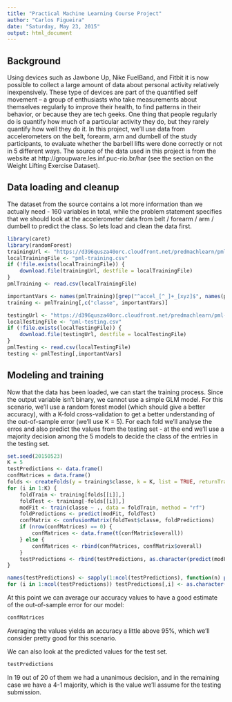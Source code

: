 ```yaml
---
title: "Practical Machine Learning Course Project"
author: "Carlos Figueira"
date: "Saturday, May 23, 2015"
output: html_document
---
```


## Background

Using devices such as Jawbone Up, Nike FuelBand, and Fitbit it is now possible to collect a large amount of data about personal activity relatively inexpensively. These type of devices are part of the quantified self movement – a group of enthusiasts who take measurements about themselves regularly to improve their health, to find patterns in their behavior, or because they are tech geeks. One thing that people regularly do is quantify how much of a particular activity they do, but they rarely quantify how well they do it. In this project, we'll use data from accelerometers on the belt, forearm, arm and dumbell of the study participants, to evaluate whether the barbell lifts were done correctly or not in 5 different ways. The source of the data used in this project is from the website at http://groupware.les.inf.puc-rio.br/har (see the section on the Weight Lifting Exercise Dataset).

## Data loading and cleanup

The dataset from the source contains a lot more information than we actually need - 160 variables in total, while the problem statement specifies that we should look at the accelerometer data from belt / forearm / arm / dumbell to predict the class. So lets load and clean the data first.

```r
library(caret)
library(randomForest)
trainingUrl <- "https://d396qusza40orc.cloudfront.net/predmachlearn/pml-training.csv"
localTrainingFile <- "pml-training.csv"
if (!file.exists(localTrainingFile)) {
    download.file(trainingUrl, destfile = localTrainingFile)
}
pmlTraining <- read.csv(localTrainingFile)

importantVars <- names(pmlTraining)[grep("^accel_[^_]+_[xyz]$", names(pmlTraining))]
training <- pmlTraining[,c("classe", importantVars)]

testingUrl <- "https://d396qusza40orc.cloudfront.net/predmachlearn/pml-testing.csv"
localTestingFile <- "pml-testing.csv"
if (!file.exists(localTestingFile)) {
    download.file(testingUrl, destfile = localTestingFile)
}
pmlTesting <- read.csv(localTestingFile)
testing <- pmlTesting[,importantVars]
```

## Modeling and training

Now that the data has been loaded, we can start the training process. Since the output variable isn't binary, we cannot use a simple GLM model. For this scenario, we'll use a random forest model (which should give a better accuracy), with a K-fold cross-validation to get a better understanding of the out-of-sample error (we'll use K = 5). For each fold we'll analyse the erros and also predict the values from the testing set - at the end we'll use a majority decision among the 5 models to decide the class of the entries in the testing set.

```r
set.seed(20150523)
K = 5
testPredictions <- data.frame()
confMatrices = data.frame()
folds <- createFolds(y = training$classe, k = K, list = TRUE, returnTrain = TRUE)
for (i in 1:K) {
    foldTrain <- training[folds[[i]],]
    foldTest <- training[-folds[[i]],]
    modFit <- train(classe ~ ., data = foldTrain, method = "rf")
    foldPredictions <- predict(modFit, foldTest)
    confMatrix <- confusionMatrix(foldTest$classe, foldPredictions)
    if (nrow(confMatrices) == 0) {
        confMatrices <- data.frame(t(confMatrix$overall))
    } else {
        confMatrices <- rbind(confMatrices, confMatrix$overall)
    }
    testPredictions <- rbind(testPredictions, as.character(predict(modFit, testing)))
}

names(testPredictions) <- sapply(1:ncol(testPredictions), function(n) paste0("P", n))
for (i in 1:ncol(testPredictions)) testPredictions[,i] <- as.character(testPredictions[,i])
```

At this point we can average our accuracy values to have a good estimate of the out-of-sample error for our model:

```r
confMatrices
```

Averaging the values yields an accuracy a little above 95%, which we'll consider pretty good for this scenario.

We can also look at the predicted values for the test set.

```r
testPredictions
```

In 19 out of 20 of them we had a unanimous decision, and in the remaining case we have a 4-1 majority, which is the value we'll assume for the testing submission.
